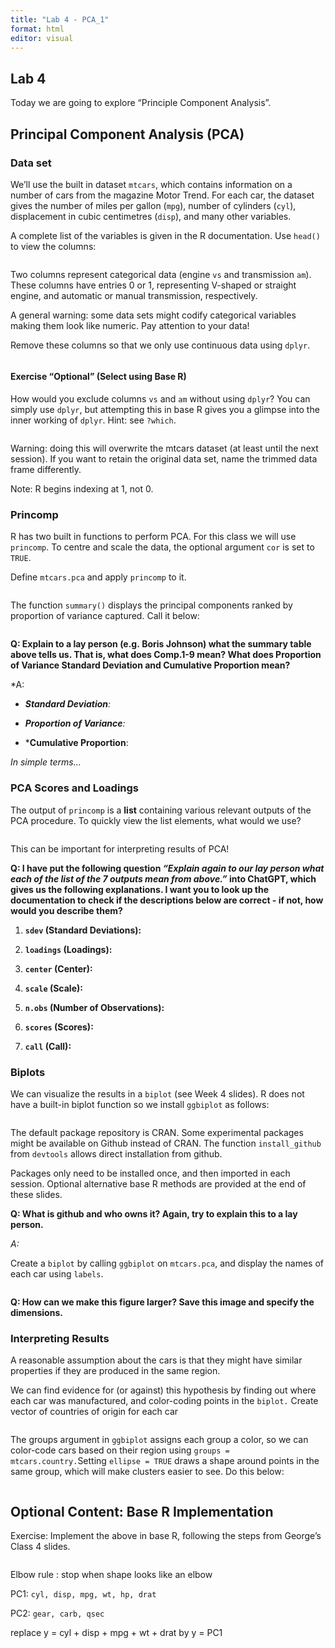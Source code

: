 ---
title: "Lab 4 - PCA_1"
format: html
editor: visual
---

## Lab 4

Today we are going to explore "Principle Component Analysis".

## Principal Component Analysis (PCA)

### Data set

We'll use the built in dataset `mtcars`, which contains information on a number of cars from the magazine Motor Trend. For each car, the dataset gives the number of miles per gallon (`mpg`), number of cylinders (`cyl`), displacement in cubic centimetres (`disp`), and many other variables.\

A complete list of the variables is given in the R documentation. Use `head()` to view the columns:

```{r}
```

Two columns represent categorical data (engine `vs` and transmission `am`). These columns have entries 0 or 1, representing V-shaped or straight engine, and automatic or manual transmission, respectively.\

A general warning: some data sets might codify categorical variables making them look like numeric. Pay attention to your data!\

Remove these columns so that we only use continuous data using `dplyr`.

```{r}


```

#### Exercise "Optional" (Select using Base R)

How would you exclude columns `vs` and `am` without using `dplyr`? You can simply use `dplyr`, but attempting this in base R gives you a glimpse into the inner working of `dplyr`. Hint: see `?which`.

```{r}
```

Warning: doing this will overwrite the mtcars dataset (at least until the next session). If you want to retain the original data set, name the trimmed data frame differently.

Note: R begins indexing at 1, not 0.

### Princomp

R has two built in functions to perform PCA. For this class we will use `princomp`. To centre and scale the data, the optional argument `cor` is set to `TRUE`.

Define `mtcars.pca` and apply `princomp` to it.

```{r}
```

The function `summary()` displays the principal components ranked by proportion of variance captured. Call it below:

```{r}
```

**Q: Explain to a lay person (e.g. Boris Johnson) what the summary table above tells us. That is, what does Comp.1-9 mean? What does Proportion of Variance Standard Deviation and Cumulative Proportion mean?**

\*A:

-   ***Standard Deviation**:*

-   ***Proportion of Variance**:*

-   \***Cumulative Proportion**:

*In simple terms...*

### PCA Scores and Loadings

The output of `princomp` is a **list** containing various relevant outputs of the PCA procedure. To quickly view the list elements, what would we use?

```{r}
```

This can be important for interpreting results of PCA!

**Q: I have put the following question *"Explain again to our lay person what each of the list of the 7 outputs mean from above."* into ChatGPT, which gives us the following explanations. I want you to look up the documentation to check if the descriptions below are correct - if not, how would you describe them?**

1.  **`sdev` (Standard Deviations):**

2.  **`loadings` (Loadings):**

3.  **`center` (Center):**

4.  **`scale` (Scale):**

5.  **`n.obs` (Number of Observations):**

6.  **`scores` (Scores):**

7.  **`call` (Call):**

### Biplots

We can visualize the results in a `biplot` (see Week 4 slides). R does not have a built-in biplot function so we install `ggbiplot` as follows:

```{r}

```

The default package repository is CRAN. Some experimental packages might be available on Github instead of CRAN. The function `install_github` from `devtools` allows direct installation from github.

Packages only need to be installed once, and then imported in each session. Optional alternative base R methods are provided at the end of these slides.

**Q: What is github and who owns it? Again, try to explain this to a lay person.**

*A:*

Create a `biplot` by calling `ggbiplot` on `mtcars.pca`, and display the names of each car using `labels`.

```{r}
```

**Q: How can we make this figure larger? Save this image and specify the dimensions.**

### Interpreting Results

A reasonable assumption about the cars is that they might have similar properties if they are produced in the same region.\

We can find evidence for (or against) this hypothesis by finding out where each car was manufactured, and color-coding points in the `biplot.` Create vector of countries of origin for each car

```{r}

```

The groups argument in `ggbiplot` assigns each group a color, so we can color-code cars based on their region using `groups = mtcars.country.`Setting `ellipse = TRUE` draws a shape around points in the same group, which will make clusters easier to see. Do this below:

```{r}
```

## Optional Content: Base R Implementation

Exercise: Implement the above in base R, following the steps from George's Class 4 slides.

```{r}


```

Elbow rule : stop when shape looks like an elbow

PC1: `cyl, disp, mpg, wt, hp, drat`

PC2: `gear, carb, qsec`

replace y = cyl + disp + mpg + wt + drat by y = PC1

```{r}

```
